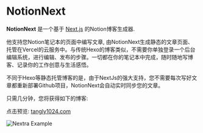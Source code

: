
# NotionNext

**NotionNext** 是一个基于 [Next.js](https://nextjs.org) 的Notion博客生成器.

他支持您Notion笔记本的页面中编写文章, 由NotionNext生成静态的文章页面、托管在Vercel的云服务中。与传统Hexo的博客类似，不需要你单独登录一个后台编辑系统，进行编辑、发布的步骤。一切都在你的笔记本中完成，随时随地写博客、记录你的工作创意与生活感悟。

不同于Hexo等静态托管博客的是，由于NextJs的强大支持，您不需要每次写好文章都重新部署Github项目，NotionNext会自动实时同步您的文章。

只需几分钟，您将获得如下的博客:

点击预览: [tangly1024.com](https://tangly1024.com/)

<Bleed>![Nextra Example](/theme-next.png)</Bleed>
